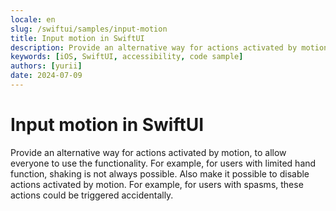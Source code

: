 ```yaml
---
locale: en
slug: /swiftui/samples/input-motion
title: Input motion in SwiftUI
description: Provide an alternative way for actions activated by motion, to allow everyone to use the functionality.
keywords: [iOS, SwiftUI, accessibility, code sample]
authors: [yurii]
date: 2024-07-09
---
```


# Input motion in SwiftUI

Provide an alternative way for actions activated by motion, to allow everyone to use the functionality. For example, for users with limited hand function, shaking is not always possible. Also make it possible to disable actions activated by motion. For example, for users with spasms, these actions could be triggered accidentally.

<CodeSample id="input-motion" framework="swiftui" locale="en"/>
